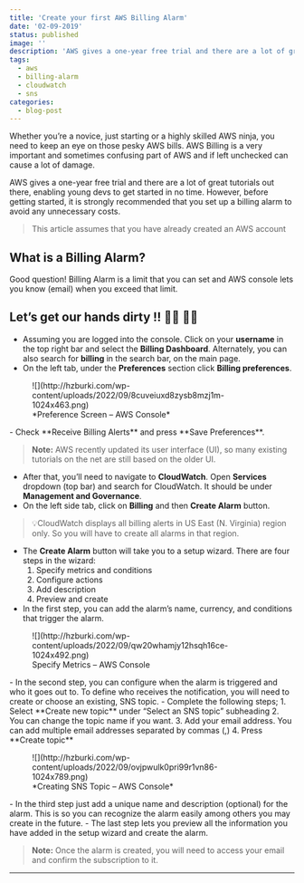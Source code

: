 ```yaml
---
title: 'Create your first AWS Billing Alarm'
date: '02-09-2019'
status: published
image: ''
description: 'AWS gives a one-year free trial and there are a lot of great tutorials out there, enabling young devs to get started in no time. However, before getting started, it is strongly recommended that you set up a billing alarm to avoid any unnecessary costs.'
tags:
  - aws
  - billing-alarm
  - cloudwatch
  - sns
categories:
  - blog-post
---
```


Whether you’re a novice, just starting or a highly skilled AWS ninja, you need to keep an eye on those pesky AWS bills. AWS Billing is a very important and sometimes confusing part of AWS and if left unchecked can cause a lot of damage.

AWS gives a one-year free trial and there are a lot of great tutorials out there, enabling young devs to get started in no time. However, before getting started, it is strongly recommended that you set up a billing alarm to avoid any unnecessary costs.

> This article assumes that you have already created an AWS account

## What is a Billing Alarm?

Good question! Billing Alarm is a limit that you can set and AWS console lets you know (email) when you exceed that limit.

## Let’s get our hands dirty !! 👩‍💻 👨‍💻

- Assuming you are logged into the console. Click on your **username** in the top right bar and select the **Billing Dashboard**. Alternately, you can also search for **billing** in the search bar, on the main page.
- On the left tab, under the **Preferences** section click **Billing preferences**.

<div class='wp-block-image'>
  <figure class='aligncenter size-large'>
    ![](http://hzburki.com/wp-content/uploads/2022/09/8cuveiuxd8zysb8mzj1m-1024x463.png)
    <figcaption>*Preference Screen – AWS Console*</figcaption>
  </figure>
</div>
- Check **Receive Billing Alerts** and press **Save Preferences**.

> **Note:** AWS recently updated its user interface (UI), so many existing tutorials on the net are still based on the older UI.

- After that, you’ll need to navigate to **CloudWatch**. Open **Services** dropdown (top bar) and search for CloudWatch. It should be under **Management and Governance**.
- On the left side tab, click on **Billing** and then **Create Alarm** button.

> 💡CloudWatch displays all billing alerts in US East (N. Virginia) region only. So you will have to create all alarms in that region.

- The **Create Alarm** button will take you to a setup wizard. There are four steps in the wizard:
  1. Specify metrics and conditions
  2. Configure actions
  3. Add description
  4. Preview and create
- In the first step, you can add the alarm’s name, currency, and conditions that trigger the alarm.

<div class='wp-block-image'>
  <figure class='aligncenter size-large'>
    ![](http://hzburki.com/wp-content/uploads/2022/09/qw20whamjy12hsqh16ce-1024x492.png)
    <figcaption>Specify Metrics – AWS Console</figcaption>
  </figure>
</div>
- In the second step, you can configure when the alarm is triggered and who it goes
out to. To define who receives the notification, you will need to create or choose
an existing, SNS topic. - Complete the following steps; 1. Select **Create new topic**
under “Select an SNS topic” subheading 2. You can change the topic name if you want.
3. Add your email address. You can add multiple email addresses separated by commas
(,) 4. Press **Create topic**

<div class='wp-block-image'>
  <figure class='aligncenter size-large'>
    ![](http://hzburki.com/wp-content/uploads/2022/09/ovjpwulk0pri99r1vn86-1024x789.png)
    <figcaption>*Creating SNS Topic – AWS Console*</figcaption>
  </figure>
</div>
- In the third step just add a unique name and description (optional) for the alarm.
This is so you can recognize the alarm easily among others you may create in the
future. - The last step lets you preview all the information you have added in the
setup wizard and create the alarm.

> **Note:** Once the alarm is created, you will need to access your email and confirm the subscription to it.

---

